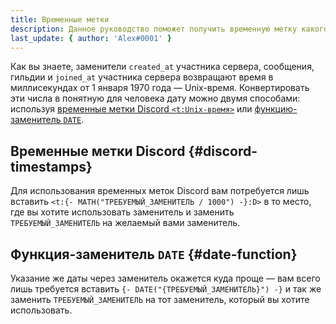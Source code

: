 ```yaml
---
title: Временные метки
description: Данное руководство поможет получить временную метку какого-либо события
last_update: { author: 'Aleх#0001' }
---
```


Как вы знаете, заменители `created_at` участника сервера, сообщения, гильдии и `joined_at` участника сервера возвращают время в миллисекундах от 1 января 1970 года — Unix-время. Конвертировать эти числа в понятную для человека дату можно двумя способами: используя [временные метки Discord `<t:Unix-время>`](https://discord.com/developers/docs/reference#message-formatting-timestamp-styles) или [функцию-заменитель `DATE`](https://docs.lacunabot.com/useful/replacers/functions#date).

## Временные метки Discord \{#discord-timestamps}

Для использования временных меток Discord вам потребуется лишь вставить `<t:{- MATH("ТРЕБУЕМЫЙ_ЗАМЕНИТЕЛЬ / 1000") -}:D>` в то место, где вы хотите использовать заменитель и заменить `ТРЕБУЕМЫЙ_ЗАМЕНИТЕЛЬ` на желаемый вами заменитель.

## Функция-заменитель `DATE` \{#date-function}

Указание же даты через заменитель окажется куда проще — вам всего лишь требуется вставить `{- DATE("{ТРЕБУЕМЫЙ_ЗАМЕНИТЕЛЬ}") -}` и так же заменить `ТРЕБУЕМЫЙ_ЗАМЕНИТЕЛЬ` на тот заменитель, который вы хотите использовать.
